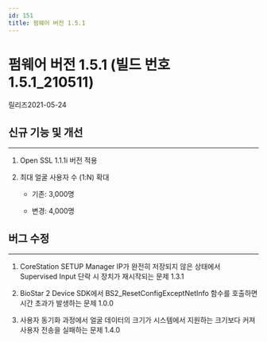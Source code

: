 ```yaml
---
id: 151
title: 펌웨어 버전 1.5.1
---
```


# 펌웨어 버전 1.5.1 (빌드 번호 1.5.1_210511)

릴리즈<Separator/>2021-05-24

## 신규 기능 및 개선

---

1. Open SSL 1.1.1i 버전 적용

1. 최대 얼굴 사용자 수 (1:N) 확대

    - 기존: 3,000명

    - 변경: 4,000명

## 버그 수정

---

<BugLists>

1. CoreStation SETUP Manager IP가 완전히 저장되지 않은 상태에서 Supervised Input 단락 시 장치가 재시작되는 문제 <Badge>1.3.1</Badge>

1. BioStar 2 Device SDK에서 BS2_ResetConfigExceptNetInfo 함수를 호출하면 시간 초과가 발생하는 문제 <Badge>1.0.0</Badge>

1. 사용자 동기화 과정에서 얼굴 데이터의 크기가 시스템에서 지원하는 크기보다 커져 사용자 전송을 실패하는 문제 <Badge>1.4.0</Badge>

</BugLists>